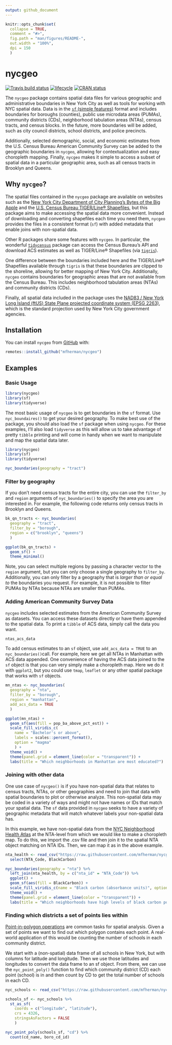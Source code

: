 ```yaml
---
output: github_document
---
```


<!-- README.md is generated from README.Rmd. Please edit that file -->

```r
knitr::opts_chunk$set(
  collapse = TRUE,
  comment = "#>",
  fig.path = "man/figures/README-",
  out.width = "100%",
  dpi = 150
  )
```
# nycgeo

[![Travis build status](https://travis-ci.org/mfherman/nycgeo.svg?branch=master)](https://travis-ci.org/mfherman/nycgeo)
[![lifecycle](https://img.shields.io/badge/lifecycle-experimental-orange.svg)](https://www.tidyverse.org/lifecycle/#experimental)
[![CRAN status](https://www.r-pkg.org/badges/version/nycgeo)](https://cran.r-project.org/package=nycgeo)
  
The `nycgeo` package contains spatial data files for various geographic and administrative boundaries in New York City as well as tools for working with NYC spatial data. Data is in the [`sf` (simple features)](https://r-spatial.github.io/sf/) format and includes boundaries for boroughs (counties), public use microdata areas (PUMAs), community districts (CDs), neighborhood tabulation areas (NTAs), census tracts, and census blocks. In the future, more boundaries will be added, such as city council districts, school districts, and police precincts.

Additionally, selected demographic, social, and economic estimates from the U.S. Census Bureau American Community Survey can be added to the geographic boundaries in `nycgeo`, allowing for contextualization and easy choropleth mapping. Finally, `nycgeo` makes it simple to access a subset of spatial data in a particular geographic area, such as all census tracts in Brooklyn and Queens.

## Why `nycgeo`?

The spatial files contained in the `nycgeo` package are available on websites such as the [New York City Department of City Planning's Bytes of the Big Apple](https://www1.nyc.gov/site/planning/data-maps/open-data.page#district_political) and the [U.S. Census Bureau TIGER/Line® Shapefiles](https://www.census.gov/geo/maps-data/data/tiger-line.html), but this package aims to make accessing the spatial data more convenient. Instead of downloading and converting shapefiles each time you need them, `nycgeo` provides the files in a consistent format (`sf`) with added metadata that enable joins with non-spatial data.

Other R packages share some features with `nycgeo`. In particular, the wonderful [`tidycensus`](https://walkerke.github.io/tidycensus/) package can access the Census Bureau's API and download ACS estimates as well as TIGER/Line® Shapefiles (via [`tigris`](https://github.com/walkerke/tigris)). 

One difference between the boundaries included here and the TIGER/Line® Shapefiles available through `tigris` is that these boundaries are clipped to the shoreline, allowing for better mapping of New York City. Additionally, `nycgeo` contains boundaries for geographic areas that are not available from the Census Bureau. This includes neighborhood tabulation areas (NTAs) and community districts (CDs).

Finally, all spatial data included in the package uses the [NAD83 / New York Long Island (ftUS) State Plane projected coordinate system (EPSG 2263)](https://epsg.io/2263), which is the standard projection used by New York City government agencies.


## Installation

You can install `nycgeo` from [GitHub](https://https://github.com/mfherman/nycgeo) with:

``` r
remotes::install_github("mfherman/nycgeo")
```

## Examples

### Basic Usage

```r
library(nycgeo)
library(sf)
library(tidyverse)
```

The most basic usage of `nycgeo` is to get boundaries in the `sf` format. Use `nyc_boundaires()` to get your desired geography. To make best use of the package, you should also load the `sf` package when using `nycgeo`. For these examples, I'll also load `tidyverse` as this will allow us to take advantage of pretty `tibble` printing and will come in handy when we want to manipulate and map the spatial data later.

```r
library(nycgeo)
library(sf)
library(tidyverse)

nyc_boundaries(geography = "tract")
```

### Filter by geography

If you don't need census tracts for the entire city, you can use the `filter_by` and `region` arguments of `nyc_boundaries()` to specify the area you are interested in. For example, the following code returns only census tracts in Brooklyn and Queens.

```r
bk_qn_tracts <- nyc_boundaries(
  geography = "tract",
  filter_by = "borough",
  region = c("brooklyn", "queens")
  )

ggplot(bk_qn_tracts) +
  geom_sf() +
  theme_minimal()
```

Note, you can select multiple regions by passing a character vector to the `region` argument, but you can only choose a single geography to `filter_by`. Additionally, you can only filter by a geography that is *larger than or equal to* the boundaries you request. For example, it is not possible to filter PUMAs by NTAs because NTAs are smaller than PUMAs.

### Adding American Community Survey Data

`nycgeo` includes selected estimates from the American Community Survey as datasets. You can access these datasets directly or have them appended to the spatial data. To print a `tibble` of ACS data, simply call the data you want.

```r
ntas_acs_data
```

To add census estimates to an `sf` object, use `add_acs_data = TRUE` to an `nyc_boundaries()`call. For example, here we get all NTAs in Manhattan with ACS data appended. One convenience of having the ACS data joined to the `sf` object is that you can very simply make a choropleth map. Here we do it with `ggplot2`, but you could use `tmap`, `leaflet` or any other spatial package that works with `sf` objects.

```r
mn_ntas <- nyc_boundaries(
  geography = "nta",
  filter_by = "borough",
  region = "manhattan",
  add_acs_data = TRUE
  )

ggplot(mn_ntas) +
  geom_sf(aes(fill = pop_ba_above_pct_est)) +
  scale_fill_viridis_c(
    name = "Bachelor's or above",
    labels = scales::percent_format(),
    option = "magma"
    ) +
  theme_void() +
  theme(panel.grid = element_line(color = "transparent")) +
  labs(title = "Which neighborhoods in Manhattan are most educated?")
```

### Joining with other data

One use case of `nycgeo()` is if you have non-spatial data that relates to census tracts, NTAs, or other geographies and need to join that data with spatial boundaries to plot or otherwise analyze. This non-spatial data may be coded in a variety of ways and might not have names or IDs that match your spatial data. The `sf` data provided in `nycgeo` seeks to have a variety of geographic metadata that will match whatever labels your non-spatial data has. 

In this example, we have non-spatial data from the [NYC Neighborhood Health Atlas](https://www1.nyc.gov/site/doh/health/neighborhood-health/nyc-neighborhood-health-atlas.page) at the NTA-level from which we would like to make a choropleth map. To do this, we import the .csv file and then join it to the spatial NTA object matching on NTA IDs. Then, we can map it as in the above example.

```r
nta_health <- read_csv("https://raw.githubusercontent.com/mfherman/nycgeo/master/inst/extdata/nta-health.csv") %>% 
  select(NTA_Code, BlackCarbon)

nyc_boundaries(geography = "nta") %>% 
  left_join(nta_health, by = c("nta_id" = "NTA_Code")) %>% 
  ggplot() +
  geom_sf(aes(fill = BlackCarbon)) +
  scale_fill_viridis_c(name = "Black carbon (absorbance units)", option = "inferno") +
  theme_void() +
  theme(panel.grid = element_line(color = "transparent")) +
  labs(title = "Which neighborhoods have high levels of black carbon pollution?")
```

### Finding which districts a set of points lies within

[Point-in-polygon operations](https://en.wikipedia.org/wiki/Point_in_polygon) are common tasks for spatial analysis. Given a set of points we want to find out which polygon contains each point. A real-world application of this would be counting the number of schools in each community district.

We start with a (non-spatial) data frame of all schools in New York, but with columns for latitude and longitude. Then we use those latitudes and longitudes to convert the data frame to an sf object. From there, we can use the `nyc_point_poly()` function to find which community district (CD) each point (school) is in and then count by CD to get the total number of schools in each CD.

```r
nyc_schools <- read_csv("https://raw.githubusercontent.com/mfherman/nycgeo/master/inst/extdata/nyc-schools.csv")

schools_sf <- nyc_schools %>% 
  st_as_sf(
    coords = c("longitude", "latitude"),
    crs = 4326,
    stringsAsFactors = FALSE
    )

nyc_point_poly(schools_sf, "cd") %>% 
  count(cd_name, boro_cd_id)
```
